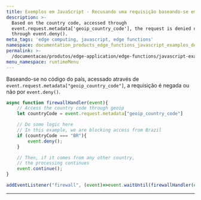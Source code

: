 ```yaml
---
title: Exemplos em JavaScript - Recusando uma requisição baseando-se em Geoip
description: >-
  Based on the country code, accessed through
  event.request.metadata['geoip_country_code'], the request is denied or not
  through event.deny().
meta_tags: 'edge computing, javascript, edge functions'
namespace: documentation_products_edge_functions_javascript_examples_deny_request
permalink: >-
  /documentacao/produtos/edge-application/edge-functions/javascript-examples/deny-request/
menu_namespace: runtimeMenu
---
```


Baseando-se no código do país, acessado através de `event.request.metadata["geoip_country_code"]`, a requisição é negada ou não por `event.deny()`.

```js
async function firewallHandler(event){
    // Access the country code through geoip
    let countryCode = event.request.metadata["geoip_country_code"]

    // Do some logic here
    // In this example, we are blocking access from Brazil
    if (countryCode === "BR"){
        event.deny();
    }

    // Then, if it comes from any other country,
    // the processing continues
    event.continue();
}

addEventListener("firewall", (event)=>event.waitUntil(firewallHandler(event)));
```




---

